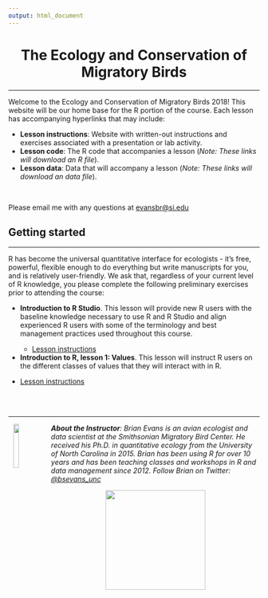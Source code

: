 ```yaml
---
output: html_document
---
```


<!-- html head --> 

<head>
<link rel="stylesheet" href="https://cdnjs.cloudflare.com/ajax/libs/font-awesome/4.7.0/css/font-awesome.min.css">
<link rel="stylesheet" type="text/css" href="css/styles.css">
<!--link rel="stylesheet" href="https://maxcdn.bootstrapcdn.com/bootstrap/3.3.7/css/bootstrap.min.css"-->
</head>

<h1 style="text-align: center;"><b>The Ecology and Conservation of Migratory Birds</b></h1>
<hr>

<p>Welcome to the Ecology and Conservation of Migratory Birds 2018! This website will be our home base for the R portion of the course. Each lesson has accompanying hyperlinks that may include:</p>
<ul>
<li><b>Lesson instructions</b>: Website with written-out instructions and exercises associated with a presentation or lab activity.</li>
<li><b>Lesson code</b>: The R code that accompanies a lesson (<i>Note: These links will download an R file</i>).</li>
<li><b>Lesson data</b>: Data that will accompany a lesson (<i>Note: These links will download an data file</i>).</li>
</ul>

<br>
<p>Please email me with any questions at <a href="mailto:evansbr@si.edu">evansbr@si.edu</a>
<br>
<h2>Getting started</h2>
<hr>
<p>R has become the universal quantitative interface for ecologists - it's free, powerful, flexible enough to do everything but write manuscripts for you, and is relatively user-friendly. We ask that, regardless of your current level of R knowledge, you please complete the following preliminary exercises prior to attending the course:<p>

<ul>
<li><b>Introduction to R Studio</b>. This lesson will provide new R users with the baseline knowledge necessary to use R and R Studio and align experienced R users with some of the terminology and best management practices used throughout this course.
</li>
<ul>
<li><a href = "https://smbc-nzp.github.io/mb2018-L0-intro_RStudio">Lesson instructions</a></li>
</ul>
<li><b>Introduction to R, lesson 1: Values</b>. This lesson will instruct R users on the different classes of values that they will interact with in R.
</ul>
<ul>
<li><a href = "https://smbc-nzp.github.io/mb2018-L1-rValues">Lesson instructions</a></li>
</ul>
<br>
<div class = "row">
<br>
<hr>
<img src = "images/robotBird.jpg"
  style = "float:left;
  padding-left: 0px;
  padding-left: 10px;
  width: 15%;">
<i><p><b>About the Instructor</b>: Brian Evans is an avian ecologist and data scientist at the Smithsonian Migratory Bird Center. He received his Ph.D. in quantitative ecology from the University of North Carolina in 2015. Brian has been using R for over 10 years and has been teaching classes and workshops in R and data management since 2012. Follow Brian on Twitter: <a href = "https://twitter.com/bsevans_unc">@bsevans_unc</a></i></p>
</div>
<div class = "row">
<img 
  src="images/nzpLogo.png"
  style= "display: block;
    margin-left: auto;
    margin-right: auto;
    width: 200px;"/>
</div>



